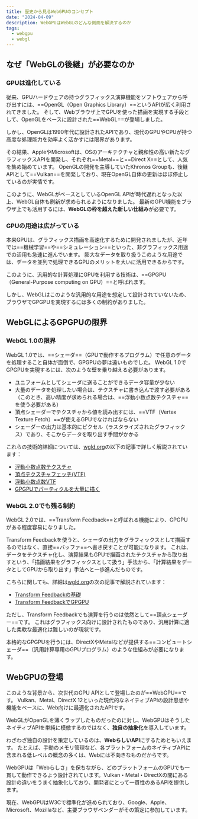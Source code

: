 ```yaml
---
title: 歴史から見るWebGPUのコンセプト
date: "2024-04-09"
description: WebGPUはWebGLのどんな側面を解決するのか
tags:
  - webgpu
  - webgl
---
```


## なぜ「WebGLの後継」が必要なのか

### GPUは進化している

従来、GPUハードウェアの持つグラフィックス演算機能をソフトウェアから呼び出すには、==OpenGL（Open Graphics Library）==というAPIが広く利用されてきました。
そして、Webブラウザ上でGPUを使った描画を実現する手段として、OpenGLをベースに設計された==WebGL==が登場しました。

しかし、OpenGLは1990年代に設計されたAPIであり、現代のGPUやCPUが持つ高度な処理能力を効率よく活かすには限界があります。

その結果、AppleやMicrosoftは、OSのアーキテクチャと親和性の高い新たなグラフィックスAPIを開発し、それぞれ==Metal==と==Direct X==として、人気を集め始めています。
OpenGLの開発を主導していたKhronos Groupも、後継APIとして==Vulkan==を開発しており、現在OpenGL自体の更新はほぼ停止しているのが実情です。

このように、WebGLがベースとしているOpenGL APIが時代遅れとなった以上、WebGL自体も刷新が求められるようになりました。
最新のGPU機能をブラウザ上でも活用するには、**WebGLの枠を超えた新しい仕組み**が必要です。

### GPUの用途は広がっている

本来GPUは、グラフィックス描画を高速化するために開発されましたが、近年では==機械学習==や==シミュレーション==といった、非グラフィックス用途での活用も急速に進んでいます。
膨大なデータを取り扱うこのような用途では、データを並列で処理できるGPUのメリットを大いに活用できるからです。

このように、汎用的な計算処理にGPUを利用する技術は、==GPGPU（General-Purpose computing on GPU）==と呼ばれます。

しかし、WebGLはこのような汎用的な用途を想定して設計されていないため、ブラウザでGPGPUを実現するには多くの制約がありました。

## WebGLによるGPGPUの限界

### WebGL 1.0の限界

WebGL 1.0では、==シェーダ==（GPUで動作するプログラム）で任意のデータを処理すること自体が面倒で、GPGPUの夢は遠いものでした。
WebGL 1.0でGPGPUを実現するには、次のような壁を乗り越える必要があります。

- ユニフォームとしてシェーダに送ることができるデータ容量が少ない
- 大量のデータを処理したい場合は、テクスチャに書き込んで渡す必要がある（このとき、高い精度が求められる場合は、==浮動小数点数テクスチャ==を使う必要がある）
- 頂点シェーダーでテクスチャから値を読み出すには、==VTF（Vertex Texture Fetch）==が使えるGPUでなければならない
- シェーダーの出力は基本的にピクセル（ラスタライズされたグラフィックス）であり、そこからデータを取り出す手間がかかる

これらの技術的詳細については、[wgld.org](https://wgld.org/)の以下の記事で詳しく解説されています：

- [浮動小数点数テクスチャ](https://wgld.org/d/webgl/w070.html)
- [頂点テクスチャフェッチ(VTF)](https://wgld.org/d/webgl/w071.html)
- [浮動小数点数VTF](https://wgld.org/d/webgl/w072.html)
- [GPGPUでパーティクルを大量に描く](https://wgld.org/d/webgl/w083.html)

### WebGL 2.0でも残る制約

WebGL 2.0では、==Transform Feedback==と呼ばれる機能により、GPGPUがある程度容易になりました。

Transform Feedbackを使うと、シェーダの出力をグラフィックスとして描画するのではなく、直接==バッファ==へ書き戻すことが可能になります。
これは、データをテクスチャ化し、演算結果もGPUで描画されたテクスチャから取り出すという、「描画結果をグラフィックスとして扱う」手法から、「計算結果をデータとしてGPUから取り出す」手法へと一歩進んだものです。

こちらに関しても、詳細は[wgld.org](https://wgld.org/)の次の記事で解説されています：

- [Transform Feedbackの基礎](https://wgld.org/d/webgl2/w014.html)
- [Transform FeedbackでGPGPU](https://wgld.org/d/webgl2/w015.html)

ただし、Transform Feedbackでも演算を行うのは依然として==頂点シェーダー==です。
これはグラフィックス向けに設計されたものであり、汎用計算に適した柔軟な最適化は難しいのが現状です。

本格的なGPGPUを行うには、DirectXやMetalなどが提供する==コンピュートシェーダ==（汎用計算専用のGPUプログラム）のような仕組みが必要になります。

## WebGPUの登場

このような背景から、次世代のGPU APIとして登場したのが==WebGPU==です。
Vulkan、Metal、DirectX 12といった現代的なネイティブAPIの設計思想や機能をベースに、Web向けに最適化されたAPIです。

WebGLがOpenGLを薄くラップしたものだったのに対し、WebGPUはそうしたネイティブAPIを単純に模倣するのではなく、**独自の抽象化**を導入しています。

わざわざ独自の設計を策定しているのは、**WebらしいAPI**にするためともいえます。
たとえば、手動のメモリ管理など、各プラットフォームのネイティブAPIに含まれる低レベルの概念の多くは、Webには不向きなものだからです。

WebGPUは「Webらしさ」を保ちながら、どのプラットフォームのGPUでも一貫して動作できるよう設計されています。Vulkan・Metal・DirectXの間にある設計の違いをうまく抽象化しており、開発者にとって一貫性のあるAPIを提供します。

現在、WebGPUはW3Cで標準化が進められており、Google、Apple、Microsoft、Mozillaなど、主要ブラウザベンダーがその策定に参加しています。
